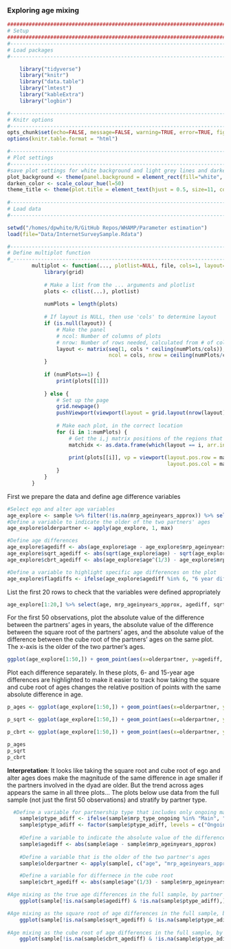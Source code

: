 ### Exploring age mixing

```r
####################################################################################
# Setup
####################################################################################
#-----------------------------------------------------------------------------------
# Load packages
#-----------------------------------------------------------------------------------

    library("tidyverse")
    library("knitr")
    library("data.table")
    library("lmtest")
    library("kableExtra")
    library("logbin")

#-----------------------------------------------------------------------------------
# Knitr options
#-----------------------------------------------------------------------------------
opts_chunk$set(echo=FALSE, message=FALSE, warning=TRUE, error=TRUE, fig.align = "center")
options(knitr.table.format = "html") 

#-----------------------------------------------------------------------------------
# Plot settings
#-----------------------------------------------------------------------------------
#save plot settings for white background and light grey lines and darkening the colors a bit
plot_background <- theme(panel.background = element_rect(fill="white", colour = "black")) + theme(panel.grid.major = element_line(colour = "grey90"))
darken_color <- scale_colour_hue(l=50)
theme_title <- theme(plot.title = element_text(hjust = 0.5, size=11, colour = "grey33")) 
        
#-----------------------------------------------------------------------------------
# Load data
#-----------------------------------------------------------------------------------

setwd("/homes/dpwhite/R/GitHub Repos/WHAMP/Parameter estimation")
load(file="Data/InternetSurveySample.Rdata")

#----------------------------------------------------------------------------------
# Define multiplot function
#_---------------------------------------------------------------------------------
        multiplot <- function(..., plotlist=NULL, file, cols=1, layout=NULL) {
            library(grid)
            
            # Make a list from the ... arguments and plotlist
            plots <- c(list(...), plotlist)
            
            numPlots = length(plots)
            
            # If layout is NULL, then use 'cols' to determine layout
            if (is.null(layout)) {
                # Make the panel
                # ncol: Number of columns of plots
                # nrow: Number of rows needed, calculated from # of cols
                layout <- matrix(seq(1, cols * ceiling(numPlots/cols)),
                                 ncol = cols, nrow = ceiling(numPlots/cols))
            }
            
            if (numPlots==1) {
                print(plots[[1]])
                
            } else {
                # Set up the page
                grid.newpage()
                pushViewport(viewport(layout = grid.layout(nrow(layout), ncol(layout))))
                
                # Make each plot, in the correct location
                for (i in 1:numPlots) {
                    # Get the i,j matrix positions of the regions that contain this subplot
                    matchidx <- as.data.frame(which(layout == i, arr.ind = TRUE))
                    
                    print(plots[[i]], vp = viewport(layout.pos.row = matchidx$row,
                                                    layout.pos.col = matchidx$col))
                }
            }
        }

```

First we prepare the data and define age difference variables
```r
#Select ego and alter age variables
age_explore <- sample %>% filter(!is.na(mrp_ageinyears_approx)) %>% select(age, mrp_ageinyears_approx)
#Define a variable to indicate the older of the two partners' ages
age_explore$olderpartner <- apply(age_explore, 1, max)

#Define age differences
age_explore$agediff <- abs(age_explore$age - age_explore$mrp_ageinyears_approx)
age_explore$sqrt_agediff <- abs(sqrt(age_explore$age) - sqrt(age_explore$mrp_ageinyears_approx))
age_explore$cbrt_agediff <- abs(age_explore$age^(1/3) - age_explore$mrp_ageinyears_approx^(1/3))

#Define a variable to highlight specific age differences on the plot
age_explore$flagdiffs <- ifelse(age_explore$agediff %in% 6, "6 year diff", ifelse(age_explore$agediff %in% 15, "15 year diff", "other diff"))
```

List the first 20 rows to check that the variables were defined appropriately
```r
age_explore[1:20,] %>% select(age, mrp_ageinyears_approx, agediff, sqrt_agediff, cbrt_agediff)
```

For the first 50 observations, plot the absolute value of the difference between the partners' ages in years, the absolute value of the difference between the square root of the partners' ages, and the absolute value of the difference between the cube root of the partners' ages on the same plot. The x-axis is the older of the two partner's ages.
```r
ggplot(age_explore[1:50,]) + geom_point(aes(x=olderpartner, y=agediff, color="a")) + geom_point(aes(x=olderpartner, y=sqrt_agediff, color="b")) + geom_point(aes(x=olderpartner, y=cbrt_agediff, color="c")) + scale_colour_manual(name = "Legend", values=c("a"="blue", "b"="green", "c"="red"), labels=c("Ages in years", "Square root of ages", "Cube root of ages")) + theme_title + plot_background + labs(x="Older partner's age", y="Age difference", title="Difference between ego and alter's ages")

```

Plot each difference separately. In these plots, 6- and 15-year age differences are highlighted to make it easier to track how taking the square and cube root of ages changes the relative position of points with the same absolute difference in age.
```r
p_ages <- ggplot(age_explore[1:50,]) + geom_point(aes(x=olderpartner, y=agediff, colour=flagdiffs), size=2) + theme_title + plot_background + labs(x="Older partner's age", title="Difference between ego and alter's ages")

p_sqrt <- ggplot(age_explore[1:50,]) + geom_point(aes(x=olderpartner, y=sqrt_agediff, colour=flagdiffs), size=2) + theme_title + plot_background + labs(x="Older partner's age", title="Difference between square root of ego and alter's ages")

p_cbrt <- ggplot(age_explore[1:50,]) + geom_point(aes(x=olderpartner, y=cbrt_agediff, colour=flagdiffs), size=2) + theme_title + plot_background + labs(x="Older partner's age", title="Difference between cube root of ego and alter's ages")

p_ages
p_sqrt
p_cbrt
```

__Interpretation__: It looks like taking the square root and cube root of ego and alter ages does make the magnitude of the same difference in age smaller if the partners involved in the dyad are older. But the trend across ages appears the same in all three plots... The plots below use data from the full sample (not just the first 50 observations) and stratify by partner type.

```r
  #Define a variable for partnership type that includes only ongoing main and persistent but all instantaneous partners
    sample$ptype_adiff <- ifelse(sample$mrp_type_ongoing %in% "Main", "Ongoing main", ifelse(sample$mrp_type_ongoing %in% "Persistent", "Ongoing persistent", ifelse(sample$mrp_type_r %in% "One time", "Instantaneous", NA)))
    sample$ptype_adiff <- factor(sample$ptype_adiff, levels = c("Ongoing main", "Ongoing persistent", "Instantaneous"))
    
    #Define a variable to indicate the absolute value of the difference in ages
    sample$agediff <- abs(sample$age - sample$mrp_ageinyears_approx)
    
    #Define a variable that is the older of the two partner's ages
    sample$olderpartner <- apply(sample[, c("age", "mrp_ageinyears_approx")], 1, max)

    #Define a variable for differnece in the cube root
    sample$cbrt_agediff <- abs(sample$age^(1/3) - sample$mrp_ageinyears_approx^(1/3))

```

```r
#Age mixing as the true age differences in the full sample, by partner type
    ggplot(sample[!is.na(sample$agediff) & !is.na(sample$ptype_adiff),], aes(x=olderpartner, y=agediff)) + geom_point() + geom_smooth(method="loess") + facet_grid(ptype_adiff ~.) + labs(x="Older partner's age", y="Age difference", title = "Age mixing as the absolute value of \n the difference between ego and alter ages") + theme_title + plot_background + theme_title

#Age mixing as the square root of age differences in the full sample, by partner type
    ggplot(sample[!is.na(sample$sqrt_agediff) & !is.na(sample$ptype_adiff),], aes(x=olderpartner, y=sqrt_agediff)) + geom_point() + geom_smooth(method="loess") + facet_grid(ptype_adiff ~.) + labs(x="Older partner's age", y="Difference in the sqrt of age", title = "Age mixing as the difference between the square root of ego and alter ages") + theme_title + plot_background
    
#Age mixing as the cube root of age differences in the full sample, by partner type
    ggplot(sample[!is.na(sample$cbrt_agediff) & !is.na(sample$ptype_adiff),], aes(x=olderpartner, y=cbrt_agediff)) + geom_point() + geom_smooth(method="loess") + facet_grid(ptype_adiff ~.) + labs(x="Older partner's age", y="Difference in the cube root of age", title = "Age mixing as the difference between the cube root of ego and alter ages") + theme_title + plot_background
   
```

